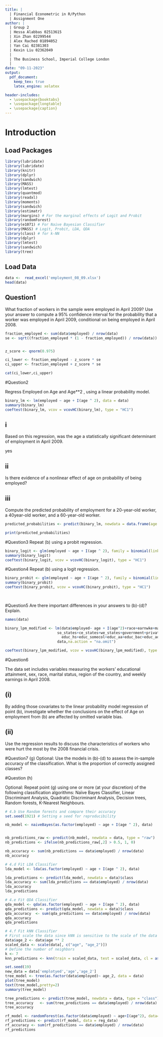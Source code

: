 ```yaml
---
title: |
  | Financial Econometric in R/Python 
  | Assignment One
author: |
  | Group 2
  | Hessa Alabbas 02513615
  | Xin Zhan 02299544
  | Alex Rached 01894052
  | Yan Cai 02381303
  | Kexin Liu 02362049
  |
  | The Business School, Imperial College London
  | 
date: "09-11-2023"
output:
  pdf_document: 
    keep_tex: true
    latex_engine: xelatex

header-includes:
  - \usepackage{booktabs}
  - \usepackage{longtable}
  - \usepackage{caption}
---
```



\newpage
\tableofcontents
\newpage

\pagebreak

# Introduction

## Load Packages 
```r
library(lubridate)
library(lubridate)
library(knitr)
library(dplyr)
library(sandwich)
library(MASS)
library(lmtest)
library(quantmod)
library(readxl)
library(moments)
library(sandwich)
library(estimatr)
library(margins) # For the marginal effects of Logit and Probit
library(randomForest)
library(e1071) # For Naive Bayesian Classifier
library(MASS) # Logit, Probit, LDA, QDA
library(class) # for k-NN
library(dplyr)
library(lmtest)
library(sandwich)
library(tree)


```


## Load Data
```r
data <-  read_excel('employment_08_09.xlsx')
head(data)
```

## Question1
What fraction of workers in the sample were employed in April 2009? Use your answer to compute a 95% confidence interval for the probability that a worker was employed in April 2009, conditional on being employed in April 2008. 

```r

fraction_employed <- sum(data$employed) / nrow(data)
se <- sqrt((fraction_employed * (1 - fraction_employed)) / nrow(data))


z_score <- qnorm(0.975)  

ci_lower <- fraction_employed - z_score * se
ci_upper <- fraction_employed + z_score * se

cat(ci_lower,ci_upper)


```
#Question2

Regress Employed on Age and Age**2 , using a linear probability model.

```r

binary_lm <- lm(employed ~ age + I(age ^ 2), data = data)
summary(binary_lm)
coeftest(binary_lm, vcov = vcovHC(binary_lm), type = "HC1")
```

## i
Based on this regression, was the age a statistically significant determinant of employment in April 2009. 


yes


## ii
Is there evidence of a nonlinear effect of age on probability of being employed? 



## iii
Compute the predicted probability of employment for a 20-year-old worker, a 40year-old worker, and a 60-year-old worker. 

```r
predicted_probabilities <- predict(binary_lm, newdata = data.frame(age = c(20,40,60)), type = "response")

print(predicted_probabilities)

```

#Question3
Repeat (b) using a probit regression.

```r
binary_logit <- glm(employed ~ age + I(age ^ 2), family = binomial(link = "logit"), data)
summary(binary_logit)
coeftest(binary_logit, vcov = vcovHC(binary_logit), type = "HC1")

```

#Question4
Repeat (b) using a logit regression.
```r
binary_probit <- glm(employed ~ age + I(age ^ 2), family = binomial(link = "probit"), data)
summary(binary_probit)
coeftest(binary_probit, vcov = vcovHC(binary_probit), type = "HC1")                     
                     
                     
```



#Question5
Are there important differences in your answers to (b)-(d)? Explain.

```r
names(data)
```

```r
binary_lpm_modified <- lm(data$employed~ age + I(age^2)+race+earnwke+married+union+ne_states+
                        so_states+ce_states+we_states+government+private+self+educ_lths+
                          educ_hs+educ_somecol+educ_aa+educ_bac+educ_adv+female, 
                        data,na.action = "na.omit")

coeftest(binary_lpm_modified, vcov = vcovHC(binary_lpm_modified), type = "HC1")
```



#Question6

The data set includes variables measuring the workers’ educational attainment, sex, race, marital status, region of the country, and weekly earnings in April 2008.


## (i)
By adding those covariates to the linear probability model regression of point (b), investigate whether the conclusions on the effect of Age on employment from (b) are affected by omitted variable bias. 


## (ii)
Use the regression results to discuss the characteristics of workers who were hurt the most by the 2008 financial crisis.


#Question7
(g) Optional: Use the models in (b)-(d) to assess the in-sample accuracy of the classification.
What is the proportion of correctly assigned classes?

#Question (h) 

Optional: Repeat point (g) using one or more (at your discretion) of the following 
classification algorithms: Naïve Bayes Classifier, Linear Discriminant Analysis, Quadratic 
Discriminant Analysis, Decision trees, Random forests, K-Nearest Neighbours.



```r
# 4.b Use Random forests and compare their accuracy
set.seed(1921) # Setting a seed for reproducibility

nb_model <- naiveBayes(as.factor(employed) ~ age + I(age ^ 2), data)


nb_predictions_raw <- predict(nb_model, newdata = data, type = "raw")
nb_predictions <- ifelse(nb_predictions_raw[,2] > 0.5, 1, 0)

nb_accuracy <- sum(nb_predictions == data$employed) / nrow(data)
nb_accuracy

```



```r
# 4.d Fit LDA Classifier
lda_model <- lda(as.factor(employed) ~ age + I(age ^ 2), data)

lda_predictions <- predict(lda_model, newdata = data)$class
lda_accuracy <- sum(lda_predictions == data$employed) / nrow(data)
lda_accuracy
lda_predictions

```

```r
# 4.e Fit QDA Classifier
qda_model <- qda(as.factor(employed) ~ age + I(age ^ 2), data)
qda_predictions <- predict(qda_model, newdata = data)$class
qda_accuracy  <- sum(qda_predictions == data$employed) / nrow(data)
qda_accuracy
qda_predictions
```

```r
# 4.f Fit kNN Classifier
# First scale the data since kNN is sensitive to the scale of the data
data$age_2 <- data$age ** 2 
scaled_data <- scale(data[, c("age", "age_2")])
# Define the number of neighbors
k <- 7
knn_predictions <- knn(train = scaled_data, test = scaled_data, cl = as.factor(data$employed), k = k)

```

```r
set.seed(19)
new_data = data['emplotyed','age','age_2']
tree_model <- tree(as.factor(data$employed)~ age_2, data = data)
plot(tree_model)
text(tree_model,pretty=2)
summary(tree_model)

```
```r
tree_predictions <- predict(tree_model, newdata = data, type = "class")
tree_accuracy   <- sum(tree_predictions == data$employed) / nrow(data)
tree_accuracy
```

```r

rf_model <- randomForest(as.factor(data$employed) ~ age+I(age^2), data= data,num.trees= 100) 
rf_predictions <- predict(rf_model, data = reg_data)
rf_accuracy <- sum(rf_predictions == data$employed) / nrow(data)
rf_predictions
```



